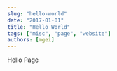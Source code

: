 ```yaml
---
slug: "hello-world"
date: "2017-01-01"
title: "Hello World"
tags: ["misc", "page", "website"]
authors: [mgei]
---
```


Hello Page


